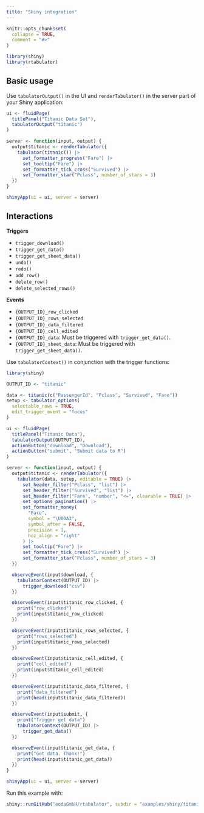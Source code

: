 ```yaml
---
title: "Shiny integration"
---
```


```r
knitr::opts_chunk$set(
  collapse = TRUE,
  comment = "#>"
)
```

```r
library(shiny)
library(rtabulator)
```

## Basic usage

Use `tabulatorOutput()` in the UI and `renderTabulator()` in the server part of your Shiny application:

```r
ui <- fluidPage(
  titlePanel("Titanic Data Set"),
  tabulatorOutput("titanic")
)

server <- function(input, output) {
  output$titanic <- renderTabulator({
    tabulator(titanic()) |>
      set_formatter_progress("Fare") |>
      set_tooltip("Fare") |>
      set_formatter_tick_cross("Survived") |>
      set_formatter_star("Pclass", number_of_stars = 3)
  })
}

shinyApp(ui = ui, server = server)
```

## Interactions

**Triggers**

- `trigger_download()`
- `trigger_get_data()`
- `trigger_get_sheet_data()`
- `undo()`
- `redo()`
- `add_row()`
- `delete_row()`
- `delete_selected_rows()`

**Events**

- `{OUTPUT_ID}_row_clicked`
- `{OUTPUT_ID}_rows_selected`
- `{OUTPUT_ID}_data_filtered`
- `{OUTPUT_ID}_cell_edited`
- `{OUTPUT_ID}_data`: Must be triggered with `trigger_get_data()`.
- `{OUTPUT_ID}_sheet_data`: Must be triggered with `trigger_get_sheet_data()`.

Use `tabulatorContext()` in conjunction with the trigger functions: 

```r
library(shiny)

OUTPUT_ID <- "titanic"

data <- titanic(c("PassengerId", "Pclass", "Survived", "Fare"))
setup <- tabulator_options(
  selectable_rows = TRUE,
  edit_trigger_event = "focus"
)

ui <- fluidPage(
  titlePanel("Titanic Data"),
  tabulatorOutput(OUTPUT_ID),
  actionButton("download", "Download"),
  actionButton("submit", "Submit data to R")
)

server <- function(input, output) {
  output$titanic <- renderTabulator({
    tabulator(data, setup, editable = TRUE) |>
      set_header_filter("Pclass", "list") |>
      set_header_filter("Survived", "list") |>
      set_header_filter("Fare", "number", "<=", clearable = TRUE) |>
      set_options_pagination() |>
      set_formatter_money(
        "Fare",
        symbol = "\U00A3",
        symbol_after = FALSE,
        precision = 1,
        hoz_align = "right"
      ) |>
      set_tooltip("Fare") |>
      set_formatter_tick_cross("Survived") |>
      set_formatter_star("Pclass", number_of_stars = 3)
  })

  observeEvent(input$download, {
    tabulatorContext(OUTPUT_ID) |>
      trigger_download("csv")
  })

  observeEvent(input$titanic_row_clicked, {
    print("row_clicked")
    print(input$titanic_row_clicked)
  })

  observeEvent(input$titanic_rows_selected, {
    print("rows_selected")
    print(input$titanic_rows_selected)
  })

  observeEvent(input$titanic_cell_edited, {
    print("cell_edited")
    print(input$titanic_cell_edited)
  })

  observeEvent(input$titanic_data_filtered, {
    print("data_filtered")
    print(head(input$titanic_data_filtered))
  })

  observeEvent(input$submit, {
    print("Trigger get data")
    tabulatorContext(OUTPUT_ID) |>
      trigger_get_data()
  })

  observeEvent(input$titanic_get_data, {
    print("Got data. Thanx!")
    print(head(input$titanic_get_data))
  })
}

shinyApp(ui = ui, server = server)
```

Run this example with:

```r
shiny::runGitHub("eodaGmbH/rtabulator", subdir = "examples/shiny/titanic")
```
